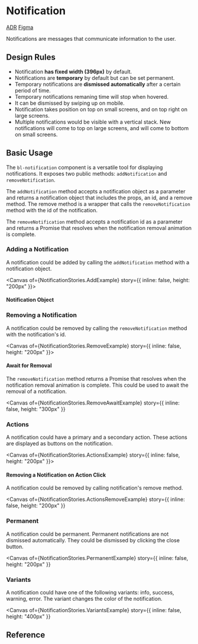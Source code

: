 
<Meta of={NotificationStories} />

# Notification

<bl-badge icon="document">[ADR](https://github.com/Trendyol/baklava/issues/141)</bl-badge>
<bl-badge icon="puzzle">[Figma](https://www.figma.com/file/RrcLH0mWpIUy4vwuTlDeKN/Baklava-Design-Guide?node-id=2790%3A13792)</bl-badge>

Notifications are messages that communicate information to the user.

## Design Rules

- Notification **has fixed width (396px)** by default.
- Notifications are **temporary** by default but can be set permanent.
- Temporary notifications are **dismissed automatically** after a certain period of time.
- Temporary notifications remaning time will stop when hovered.
- It can be dismissed by swiping up on mobile.
- Notification takes position on top on small screens, and on top right on large screens.
- Multiple notifications would be visible with a vertical stack. New notifications will come to top on large screens, and will come to bottom on small screens.

## Basic Usage

The `bl-notification` component is a versatile tool for displaying notifications. It exposes two public methods: `addNotification` and `removeNotification`.

The `addNotification` method accepts a notification object as a parameter and returns a notification object that includes the props, an id, and a remove method. The remove method is a wrapper that calls the `removeNotification` method with the id of the notification.

The `removeNotification` method accepts a notification id as a parameter and returns a Promise that resolves when the notification removal animation is complete.

### Adding a Notification

A notification could be added by calling the `addNotification` method with a notification object.

<Canvas of={NotificationStories.AddExample} story={{ inline: false, height: "200px" }}></Canvas>

#### Notification Object

<ArgsTable of="bl-notification-card" exclude={/bl-notification-card-/} />

### Removing a Notification

A notification could be removed by calling the `removeNotification` method with the notification's id.

<Canvas of={NotificationStories.RemoveExample} story={{ inline: false, height: "200px" }}></Canvas>

#### Await for Removal

The `removeNotification` method returns a Promise that resolves when the notification removal animation is complete. This could be used to await the removal of a notification.

<Canvas
  of={NotificationStories.RemoveAwaitExample}
  story={{ inline: false, height: "300px" }}
></Canvas>

### Actions

A notification could have a primary and a secondary action. These actions are displayed as buttons on the notification.

<Canvas of={NotificationStories.ActionsExample} story={{ inline: false, height: "200px" }}></Canvas>

#### Removing a Notification on Action Click

A notification could be removed by calling notification's remove method.

<Canvas
  of={NotificationStories.ActionsRemoveExample}
  story={{ inline: false, height: "200px" }}
></Canvas>

### Permanent

A notification could be permanent. Permanent notifications are not dismissed automatically. They could be dismissed by clicking the close button.

<Canvas
  of={NotificationStories.PermanentExample}
  story={{ inline: false, height: "200px" }}
></Canvas>

### Variants

A notification could have one of the following variants: info, success, warning, error. The variant changes the color of the notification.

<Canvas
  of={NotificationStories.VariantsExample}
  story={{ inline: false, height: "400px" }}
></Canvas>

## Reference

<ArgsTable of="bl-notification" />
